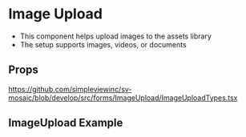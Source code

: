 
<Meta title='Forms/ImageUpload/Readme' />

# Image Upload

- This component helps upload images to the assets library
- The setup supports images, videos, or documents

## Props

https://github.com/simpleviewinc/sv-mosaic/blob/develop/src/forms/ImageUpload/ImageUploadTypes.tsx

## ImageUpload Example

<Preview withSource='none'>
  <stories.Example />
</Preview>
